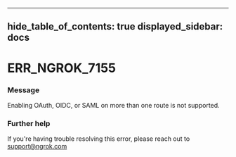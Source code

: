 

---
hide_table_of_contents: true
displayed_sidebar: docs
---


# ERR_NGROK_7155

### Message
Enabling OAuth, OIDC, or SAML on more than one route is not supported.

<ErrorDetails />



### Further help
If you're having trouble resolving this error, please reach out to [support@ngrok.com](mailto:support@ngrok.com?subject=Help%20with%20ERR_NGROK_7155)

